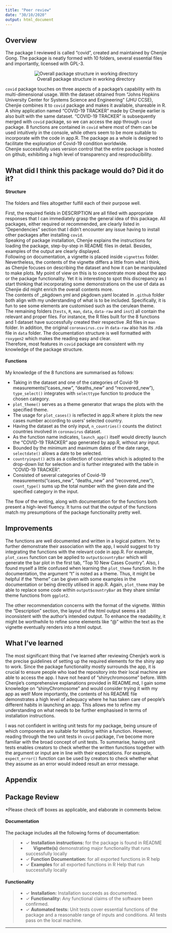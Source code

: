 ```yaml
---
title: "Peer review"
date: "30/10/2020"
output: html_document
---
```


## Overview
The package I reviewed is called "covid", created and maintained by Chenjie Gong. The package is neatly formed with 10 folders, several essential files and importantly, licensed with GPL-3.
<center>
![Overall package structure in working directory](dir_structure.png)
</center>
<p>`covid` package touches on three aspects of a package's capability with its multi-dimensional usage. With the dataset obtained from "Johns Hopkins University Center for Systems Science and Engineering" (JHU CCSE), Chenjie combines it to `covid` package and makes it available, shareable in R. A shiny application named "COVID-19 TRACKER" made by Chenjie earlier is also built with the same dataset. "COVID-19 TRACKER" is subsequently merged with `covid` package, so we can access the app through `covid` package. 8 functions are contained in `covid` where most of them can be used intuitively in the console, while others seem to be more suitable to incorporate with the code in app.R. The package as a whole is designed to facilitate the exploration of Covid-19 condition worldwide.
<br>Chenjie successfully uses version control that the entire package is hosted on github, exhibiting a high level of transparency and resproducibility.

## What did I think this package would do? Did it do it?
<h4>Structure</h4>
The folders and files altogether fulfill each of their purpose well. 
<p>First, the required fields in DESCRIPTION are all filled with appropriate responses that I can immediately grasp the general idea of this package. All packages, either required or recommended, are clearly listed in "Dependencies" section that I didn't encounter any issue having to install other packages after installing `covid`. 
<br>Speaking of package installation, Chenjie explains the instructions for loading the package, step-by-step in README files in detail. Besides, examples of the output are clearly displayed. 
<br>Following on documentation, a vignette is placed inside `vignettes` folder. Nevertheless, the contents of the vignette differs a little from what I think, as Chenjie focuses on describing the dataset and how it can be manipulated to make plots. My point of view on this is to concentrate more about the app or the package functionality. Yet it is interesting to spot this discrepancy as I start thinking that incorporating some demonstrations on the use of data as Chenjie did might enrich the overall contents more. 
<br>The contents of _pkgdown.yml and pkgdown.yaml located in `.github` folder both align with my understanding of what is to be included. Specifically, it is fun to see some elements are customised such as the cerulean theme.
<br>The remaining folders (`tests`, `R`, `man`, `data`, `data-raw` and `inst`) all contain the relevant and proper files. For instance, the R files built for the 8 functions and 1 dataset have successfully created their respective .Rd files in `man` folder. In addition, the original `coronavirus.csv` in `data-raw`  also has its .rda file in `data` folder. The documentation structure is well formatted with `roxygen2` which makes the reading easy and clear.
<br>Therefore, most features in `covid` package are consistent with my knowledge of the package structure.

<h4>Functions</h4>
My knowledge of the 8 functions are summarised as follows:
<p> - Taking in the dataset and one of the categories of Covid-19 measurements("cases_new", "deaths_new" and "recovered_new"), `type_select()` integrates with `selecttype` function to produce the chosen category.
- `plot_theme()` serves as a theme generator that wraps the plots with the specified theme.
- The usage for `plot_cases()` is reflected in app.R where it plots the new cases number according to users' selected country.
- Having the dataset as the only input, `n_countries()` counts the distinct countries involved in `coronavirus` dataset.
- As the function name indicates, `launch_app()` itself would directly launch the "COVID-19 TRACKER" app generated by app.R, without any input.
- Bounded by the minimum and maximum dates of the date range, `selectdate()` allows a date to be selected.
- `countryinput()` acts as a collection of countries which is adopted to the drop-down list for selection and is further integrated with the table in “COVID-19 TRACKER”.
- Consisted of several categories of Covid-19 measurements("cases_new", "deaths_new" and "recovered_new"), `count_type()` sums up the total number with the given date and the specified
category in the input.

<p>The flow of the writing, along with documentation for the functions both present a high-level fluency. It turns out that the output of the functions match my presumptions of the package functionality pretty well.

## Improvements
The functions are well documented and written in a logical pattern. Yet to further demonstrate their association with the app, I would suggest to try integrating the functions with the relevant code in app.R. For example, `plot_cases` function can be applied to `output$countryBar` which will generate the bar plot in the first tab, "Top 10 New Cases Country". Also, I found myself a little confused when learning the `plot_theme` function. In the documentation, the argument "t" is noted as a theme. Thus, it might be helpful if the "theme" can be given with some examples in the documentation or being directly utilised in app.R. Again, `plot_theme` may be able to replace some code within `output$countryBar` as they share similar theme functions from `ggplot2`.
<p>The other recommendation concerns with the format of the vignette. Within the "Description" section, the layout of the html output seems a bit inconsistent with the author's intended output. To enhance the readability, it might be worthwhile to refine some elements like "@" within the text as the vignette eventually renders into a html output.

## What I've learned 
The most significant thing that I've learned after reviewing Chenjie's work is the precise guidelines of setting up the required elements for the shiny app to work. Since the package functionality mostly surrounds the app, it is crucial to ensure people who load the repository into their local machine are able to access the app. I have not heard of "shinychromosome" before. With Chenjie's comprehensive explanations provided in README.md, I gain some knowledge on "shinyChromosome" and would consider trying it with my app as well! More importantly, the contents of his README file demonstrates a high level of adequacy where he has taken care of people's different habits in launching an app. This allows me to refine my understanding on what needs to be further emphasised in terms of installation instructions. 

I was not confident in writing unit tests for my package, being unsure of which components are suitable for testing within a function. However, reading through the two unit tests in `covid` package, I've become more familiar with the broad concept of unit tests. To summarise, having unit tests enables creators to check whether the written functions together with the argument or input are in line with their expectations. For example, `expect_error()` function can be used by creators to check whether what they assume as an error would indeed result an error message.

## Appendix
## Package Review

*Please check off boxes as applicable, and elaborate in comments below. 

#### Documentation

The package includes all the following forms of documentation:

>- $\checkmark$ **Installation instructions:** for the package is found in README
>- &nbsp;&nbsp; &nbsp;&nbsp; **Vignette(s)** demonstrating major functionality that runs successfully locally
>- $\checkmark$ **Function Documentation:** for all exported functions in R help
>- $\checkmark$ **Examples** for all exported functions in R Help that run successfully locally

#### Functionality

>- $\checkmark$ **Installation:** Installation succeeds as documented.
>- $\checkmark$ **Functionality:** Any functional claims of the software been confirmed.
>- $\checkmark$ **Automated tests:** Unit tests cover essential functions of the package
   and a reasonable range of inputs and conditions. All tests pass on the local machine.

---
 